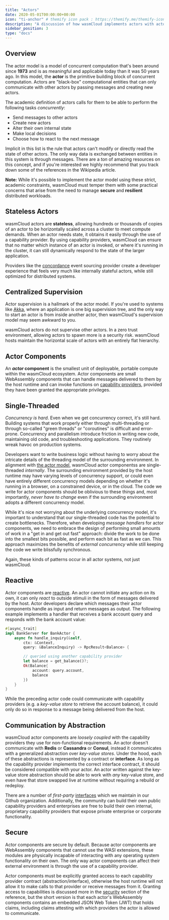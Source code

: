 ```yaml
---
title: "Actors"
date: 2020-05-01T00:00:00+00:00
icon: "ti-anchor" # themify icon pack : https://themify.me/themify-icons
description: "A discussion of how wasmCloud implements actors with actor components"
sidebar_position: 3
type: "docs"
---
```


## Overview

The actor model is a model of concurrent computation that's been around since
**1973** and is as meaningful and applicable today than it was 50 years ago.
In this model, the **actor** is the primitive building block
of concurrent computation.
Actors are "black-box" computational entities that can only communicate with
other actors by passing messages and creating new actors.

The academic definition of actors calls for them to be able to perform the following tasks _concurrently_:

* Send messages to other actors
* Create new actors
* Alter their own internal state
* Make local decisions
* Choose how to react to the next message

Implicit in this list is the rule that actors can't modify or directly read the state of other actors. The only way data is exchanged between entities in this system is through messages. There are a _ton_ of amazing resources on this concept, and if you're interested we highly recommend that you track down some of the references in the Wikipedia article.

**Note:** While it's possible to implement the actor model using these strict, academic
constraints, wasmCloud must temper them with some practical concerns that arise
from the need to manage **secure** and **resilient** distributed workloads.

## Stateless Actors
wasmCloud actors are **stateless**, allowing hundreds or thousands of copies
of an actor to be horizontally scaled across a cluster to meet compute demands.
When an actor needs state, it obtains it easily through the use of a capability provider.
By using capability providers, wasmCloud can ensure that no matter
which instance of an actor is invoked, or where it's running in the cluster,
it can still dynamically respond to the state of the larger application.

Providers like the [concordance](https://github.com/cosmonic/concordance) event sourcing provider create a developer experience that feels very much like internally stateful actors, while still optimized for distributed systems.

## Centralized Supervision
Actor supervision is a hallmark of the actor model. If you're used to systems like [Akka](https://akka.io/), where an application is one big supervision tree, and the only way to start an actor is from inside another actor, then wasmCloud's supervision model may seem awkward to you.

wasmCloud actors do not supervise other actors.
In a zero trust environment, allowing actors to spawn more is a security risk.
wasmCloud hosts maintain the horizontal scale of actors with an entirely flat hierarchy.

## Actor Components

An **_actor_ component** is the smallest unit of deployable, portable compute within the wasmCloud ecosystem. Actor components are small WebAssembly components that can handle messages delivered to them by the host runtime and can invoke functions on [capability providers](./capabilities), provided they have been granted the appropriate privileges.

## Single-Threaded

_Concurrency is hard_.
Even when we get concurrency correct, it's still hard. Building systems that work properly either through multi-threading or through so-called "green threads" or "coroutines" is difficult and error-prone. Concurrency and parallelism introduce friction in writing new code, maintaining old code, and troubleshooting applications. They routinely wreak havoc on production systems.

Developers want to write business logic without having to worry about the intricate details of the threading model of the surrounding environment. In alignment with [the actor model](https://en.wikipedia.org/wiki/Actor_model), wasmCloud actor componentss are single-threaded _internally_. The surrounding environment provided by the host runtime may have varying levels of concurrency support, or could even have entirely different concurrency models depending on whether it's running in a browser, on a constrained device, or in the cloud. The code we write for actor components should be oblivious to these things and, most importantly, _never have to change_ even if the surrounding environment adopts a different concurrency model.

While it's nice not worrying about the underlying concurrency model, it's important to understand that our single-threaded code has the potential to create bottlenecks. Therefore, when developing _message handlers_ for actor components, we need to embrace the design of performing small amounts of work in a "get in and get out fast" approach: divide the work to be done into the smallest bits possible, and perform each bit as fast as we can. This approach maximizes the benefits of _external concurrency_ while still keeping the code we write blissfully synchronous.

Again, these kinds of patterns occur in all actor systems, not just wasmCloud.

## Reactive

Actor components are [reactive](https://en.wikipedia.org/wiki/Reactive_programming). An actor cannot initiate any action on its own, it can only _react_ to outside stimuli in the form of messages delivered by the host. Actor developers declare which messages their actor components handle as input and return messages as output. The following example implements a handler that receives a bank account query and responds with the bank account value:

```rust
#[async_trait]
impl BankServer for BankActor {
    async fn handle_inquiry(&self,
        ctx: &Context,
        query: &BalanceInquiry) -> RpcResult<Balance> {

        // queried using another capability provider
        let balance = get_balance()?;
        Ok(Balance{
            account: query.account,
            balance
        })
    }
}
```

While the preceding actor code could communicate with capability providers (e.g. a _key-value store_ to retrieve the account balance), it could only do so in response to a message being delivered from the host.

## Communication by Abstraction

wasmCloud actor components are _loosely coupled_ with the capability providers they use for non-functional requirements. An actor doesn't communicate with **Redis** or **Cassandra** or **Consul**, instead it communicates with a generalized abstraction over _key-value stores_. Under the hood, each of these abstractions is represented by a contract or **interface**. As long as the capability provider implements the correct interface contract, it should be considered compatible with your actor. An actor written against the key-value store abstraction should be able to work with _any_ key-value store, and even have that store swapped live at runtime without requiring a rebuild or redeploy.

There are a number of _first-party_ [interfaces](https://github.com/wasmcloud/interfaces) which we maintain in our Github organization. Additionally, the community can build their own public capability providers and enterprises are free to build their own internal, proprietary capability providers that expose private enterprise or corporate functionality.

## Secure

Actor components are secure by default. Because actor components are WebAssembly components that cannot use the WASI extensions, these modules are physically incapable of interacting with any operating system functionality on their own. The only way actor components can affect their external environment is through the use of a capability provider.

Actor components must be explicitly granted access to each capability provider contract (abstraction/interface), otherwise the host runtime will not allow it to make calls to that provider or receive messages from it. Granting access to capabilities is discussed more in the [security](/docs/deployment/security/env) section of the reference, but the short version is that each actor's WebAssembly components contains an embedded JSON Web Token (JWT) that holds claims, including claims attesting with which providers the actor is allowed to communicate.

